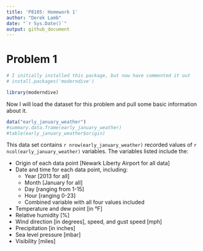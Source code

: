```yaml
---
title: 'P8105: Homework 1'
author: "Derek Lamb"
date: "`r Sys.Date()`"
output: github_document
---
```


# Problem 1

```r
# I initially installed this package, but now have commented it out
# install.packages('moderndive')

library(moderndive)
```

Now I will load the dataset for this problem and pull some basic information about it.

```r

data("early_january_weather")
#summary.data.frame(early_january_weather)
#table(early_january_weather$origin)
```

This data set contains `r nrow(early_january_weather)` recorded values of `r ncol(early_january_weather)` variables. The variables listed include the:

-   Origin of each data point [Newark Liberty Airport for all data]
-   Date and time for each data point, including:
    -   Year [2013 for all]
    -   Month [January for all]
    -   Day [ranging from 1-15]
    -   Hour [ranging 0-23]
    -   Combined variable with all four values included
-   Temperature and dew point [in °F]
-   Relative humidity [%]
-   Wind direction [in degrees], speed, and gust speed [mph]
-   Precipitation [in inches]
-   Sea level pressure [mbar]
-   Visibility [miles]

